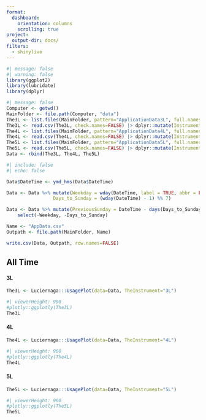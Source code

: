 ```yaml
---
format:
  dashboard:
    orientation: columns
    scrolling: true
project:
  output-dir: docs/
filters: 
  - shinylive
---
```

```r
#| message: false
#| warning: false
library(ggplot2)
library(lubridate)
library(dplyr)
```

```r
#| message: false
Computer <- getwd()
MainFolder <- file.path(Computer, "data")
The3L <- list.files(MainFolder, pattern="ApplicationData3L", full.names=TRUE, recursive=TRUE)
The3L <- read.csv(The3L, check.names=FALSE) |> dplyr::mutate(Instrument = "3L")
The4L <- list.files(MainFolder, pattern="ApplicationData4L", full.names=TRUE, recursive=TRUE)
The4L <- read.csv(The4L, check.names=FALSE) |> dplyr::mutate(Instrument = "4L")
The5L <- list.files(MainFolder, pattern="ApplicationData5L", full.names=TRUE, recursive=TRUE)
The5L <- read.csv(The5L, check.names=FALSE) |> dplyr::mutate(Instrument = "5L")
Data <- rbind(The3L, The4L, The5L)
```

```r
#| include: false
#| echo: false

Data$DateTime <- ymd_hms(Data$DateTime)

Data <- Data %>% mutate(Weekday = wday(DateTime, label = TRUE, abbr = FALSE),
                 Days_to_Sunday = (wday(DateTime) - 1) %% 7)

Data <- Data %>% mutate(PreviousSunday = DateTime - days(Days_to_Sunday)) %>%
    select(-Weekday, -Days_to_Sunday)

Name <- "AppData.csv"
Outpath <- file.path(MainFolder, Name)

write.csv(Data, Outpath, row.names=FALSE)
```

## All Time {.tabset}

#### 3L

```r
The3L <- Luciernaga:::UsagePlot(data=Data, TheInstrument="3L")
```

```r
#| viewerHeight: 900
#plotly::ggplotly(The3L)
The3L
```

#### 4L

```r
The4L <- Luciernaga:::UsagePlot(data=Data, TheInstrument="4L")
```

```r
#| viewerHeight: 900
#plotly::ggplotly(The4L)
The4L
```

#### 5L

```r
The5L <- Luciernaga:::UsagePlot(data=Data, TheInstrument="5L")
```

```r
#| viewerHeight: 900
#plotly::ggplotly(The5L)
The5L
```